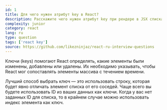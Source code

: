 ```yaml
---
id: 1
title: Для чего нужен атрибут key в React?
description: Расскажите чего нужен атрибут key при рендере в JSX списка элементов
complexity: junior
category: react
lang: ru
type: question
tags: ['react key']
source: https://github.com/likezninjaz/react-ru-interview-questions
---
```


Ключи (keys) помогают React определять, какие элементы были изменены, добавлены или удалены. Их необходимо указывать, чтобы React мог сопоставлять элементы массива с течением времени.

Лучший способ выбрать ключ — это использовать строку, которая будет явно отличать элемент списка от его соседей. Чаще всего вы будете использовать ID из ваших данных как ключи. Когда у вас нет заданных ID для списка, то в крайнем случае можно использовать индекс элемента как ключ.
